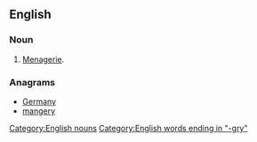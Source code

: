 ==English==

===Noun===
{{head|en|noun}}

# {{context|dated|lang=en}} [[menagerie|Menagerie]].

===Anagrams===
* [[Germany#English|Germany]]
* [[mangery#English|mangery]]

[[Category:English nouns]]
[[Category:English words ending in "-gry"]]